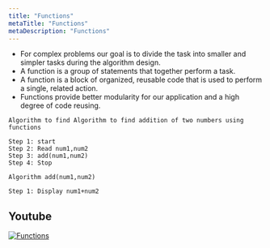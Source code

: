 ```yaml
---
title: "Functions"
metaTitle: "Functions"
metaDescription: "Functions"
---
```



- For complex problems our goal is to divide the task into smaller and simpler tasks during the algorithm design.
- A function is a group of statements that together perform a task. 
- A function is a block of organized, reusable code that is used to perform a single, related action.
- Functions provide better modularity for our application and a high degree of code reusing.

```
Algorithm to find Algorithm to find addition of two numbers using functions

Step 1: start
Step 2: Read num1,num2
Step 3: add(num1,num2)
Step 4: Stop

Algorithm add(num1,num2)

Step 1: Display num1+num2

```

## Youtube
[![Functions](http://img.youtube.com/vi/hGP_ISI-4aA/0.jpg)](http://www.youtube.com/watch?v=hGP_ISI-4aA "Functions")

